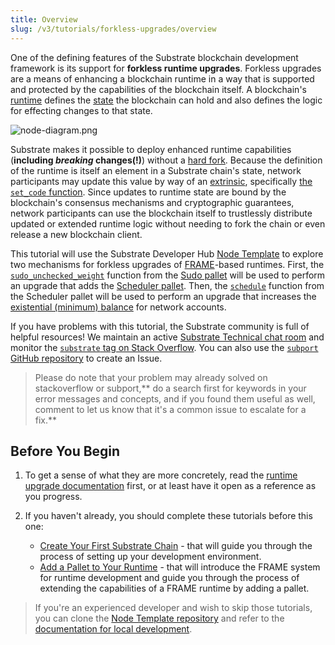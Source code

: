 ```yaml
---
title: Overview
slug: /v3/tutorials/forkless-upgrades/overview
---
```


One of the defining features of the Substrate blockchain development framework is its support for
**forkless runtime upgrades**. Forkless upgrades are a means of enhancing a blockchain runtime in a
way that is supported and protected by the capabilities of the blockchain itself. A blockchain's
[runtime](../../knowledgebase/runtime) defines the [state](../../../v3/docs/runtime/storage) the
blockchain can hold and also defines the logic for effecting changes to that state.

![node-diagram.png](../../../../src/images/tutorials/04-forkless-upgrade/node-diagram.png)

Substrate makes it possible to deploy enhanced runtime capabilities (**including _breaking_ changes(!)**)
without a [hard fork](../../../v3/docs/getting-started/glossary#fork). Because the definition of the
runtime is itself an element in a Substrate chain's state, network participants may update this
value by way of an [extrinsic](../../../v3/docs/concepts/extrinsics), specifically
[the `set_code` function](https://substrate.dev/rustdocs/v3.0.0/frame_system/pallet/enum.Call.html#variant.set_code).
Since updates to runtime state are bound by the blockchain's consensus mechanisms and cryptographic
guarantees, network participants can use the blockchain itself to trustlessly distribute updated or
extended runtime logic without needing to fork the chain or even release a new blockchain client.

This tutorial will use the Substrate Developer Hub
[Node Template](https://github.com/substrate-developer-hub/substrate-node-template) to explore two
mechanisms for forkless upgrades of [FRAME](../../../v3/docs/runtime/frame)-based runtimes.
First, the
[`sudo_unchecked_weight`](https://substrate.dev/rustdocs/v3.0.0/pallet_sudo/enum.Call.html#variant.sudo_unchecked_weight)
function from the [Sudo pallet](../../../v3/docs/runtime/frame#sudo) will be used to perform an
upgrade that adds the [Scheduler pallet](../../../v3/docs/runtime/frame#scheduler). Then, the
[`schedule`](https://substrate.dev/rustdocs/v3.0.0/pallet_scheduler/enum.Call.html#variant.schedule)
function from the Scheduler pallet will be used to perform an upgrade that increases the
[existential (minimum) balance](../../../v3/docs/getting-started/glossary#existential-deposit)
for network accounts.

If you have problems with this tutorial, the Substrate community is full of helpful resources! We
maintain an active
[Substrate Technical chat room](https://matrix.to/#/#substrate-technical:matrix.org) and
monitor the
[`substrate` tag on Stack Overflow](https://stackoverflow.com/questions/tagged/substrate). You can
also use the [`subport` GitHub repository](https://github.com/paritytech/subport/issues/new) to
create an Issue.

> Please do note that your problem may already solved on stackoverflow or subport,**
> do a search first for keywords in your error messages and concepts, and if you found them useful
> as well, comment to let us know that it's a common issue to escalate for a fix.**

## Before You Begin

1. To get a sense of what they are more concretely, read the
[runtime upgrade documentation](../../../v3/docs/runtime/upgrades) first, or at least have
it open as a reference as you progress.

2. If you haven't already, you should complete these tutorials before this one:
    - [Create Your First Substrate Chain](../../tutorials/create-your-first-substrate-chain/) -
    that will guide you through the process of setting up your development environment.
    - [Add a Pallet to Your Runtime](../../tutorials/add-a-pallet) - that will introduce the
    FRAME system for runtime development and guide you through the process of extending the
    capabilities of a FRAME runtime by adding a pallet.

> If you're an experienced developer and wish to skip those
> tutorials, you can clone the
> [Node Template repository](https://github.com/substrate-developer-hub/substrate-node-template) and
> refer to the
> [documentation for local development](https://github.com/substrate-developer-hub/substrate-node-template#getting-started).

